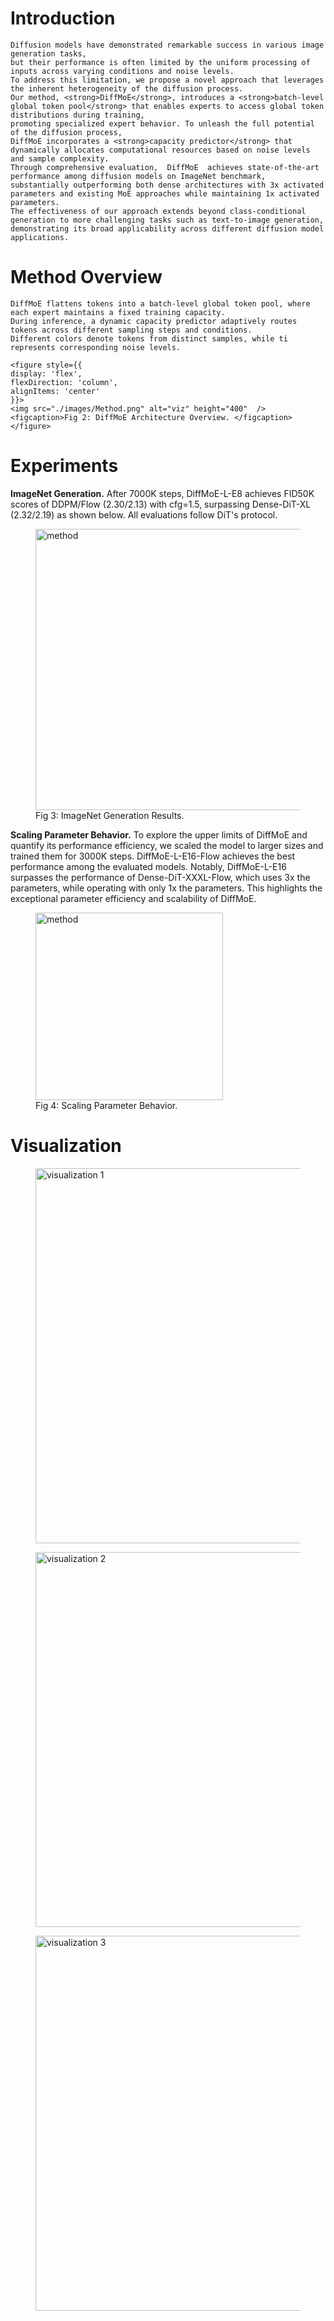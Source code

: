 # Introduction

    Diffusion models have demonstrated remarkable success in various image generation tasks, 
    but their performance is often limited by the uniform processing of inputs across varying conditions and noise levels. 
    To address this limitation, we propose a novel approach that leverages the inherent heterogeneity of the diffusion process. 
    Our method, <strong>DiffMoE</strong>, introduces a <strong>batch-level global token pool</strong> that enables experts to access global token distributions during training, 
    promoting specialized expert behavior. To unleash the full potential of the diffusion process, 
    DiffMoE incorporates a <strong>capacity predictor</strong> that dynamically allocates computational resources based on noise levels and sample complexity. 
    Through comprehensive evaluation,  DiffMoE  achieves state-of-the-art performance among diffusion models on ImageNet benchmark, 
    substantially outperforming both dense architectures with 3x activated parameters and existing MoE approaches while maintaining 1x activated parameters. 
    The effectiveness of our approach extends beyond class-conditional generation to more challenging tasks such as text-to-image generation, demonstrating its broad applicability across different diffusion model applications.  


# Method Overview

    DiffMoE flattens tokens into a batch-level global token pool, where each expert maintains a fixed training capacity. 
    During inference, a dynamic capacity predictor adaptively routes tokens across different sampling steps and conditions. 
    Different colors denote tokens from distinct samples, while ti represents corresponding noise levels.

    <figure style={{
    display: 'flex',
    flexDirection: 'column',
    alignItems: 'center'
    }}>
    <img src="./images/Method.png" alt="viz" height="400"  />
    <figcaption>Fig 2: DiffMoE Architecture Overview. </figcaption>
    </figure>


# Experiments

**ImageNet Generation.** After 7000K steps, DiffMoE-L-E8 achieves FID50K scores of DDPM/Flow (2.30/2.13) with cfg=1.5, surpassing Dense-DiT-XL (2.32/2.19) as shown below. All evaluations follow DiT's protocol.

<figure style={{
  display: 'flex',
  flexDirection: 'column',
  alignItems: 'center'
}}>
  <img src="./images/SOTA.png" alt="method" height="450" />
  <figcaption>Fig 3: ImageNet Generation Results.</figcaption>
</figure>

**Scaling Parameter Behavior.** To explore the upper limits of DiffMoE and quantify its performance efficiency, we scaled the model to larger sizes and trained them for 3000K steps. DiffMoE-L-E16-Flow achieves the best performance among the evaluated models. Notably, DiffMoE-L-E16 surpasses the performance of Dense-DiT-XXXL-Flow, which uses 3x the parameters, while operating with only 1x the parameters. This highlights the exceptional parameter efficiency and scalability of DiffMoE.

<figure style={{
  display: 'flex',
  flexDirection: 'column',
  alignItems: 'center'
}}>
  <img src="./images/SOTA-2.png" alt="method" height="300" />
  <figcaption>Fig 4: Scaling Parameter Behavior.</figcaption>
</figure>

# Visualization

<figure style={{
  display: 'flex',
  flexDirection: 'column',
  alignItems: 'center',
  marginBottom: '2rem'
}}>
  <img src="./images/viz-1.png" alt="visualization 1" width="600" />
</figure>

<figure style={{
  display: 'flex',
  flexDirection: 'column',
  alignItems: 'center',
  marginBottom: '2rem'
}}>
  <img src="./images/viz-2.png" alt="visualization 2" width="600" />
</figure>

<figure style={{
  display: 'flex',
  flexDirection: 'column',
  alignItems: 'center',
  marginBottom: '2rem'
}}>
  <img src="./images/viz-3.png" alt="visualization 3" width="600" />
</figure>

